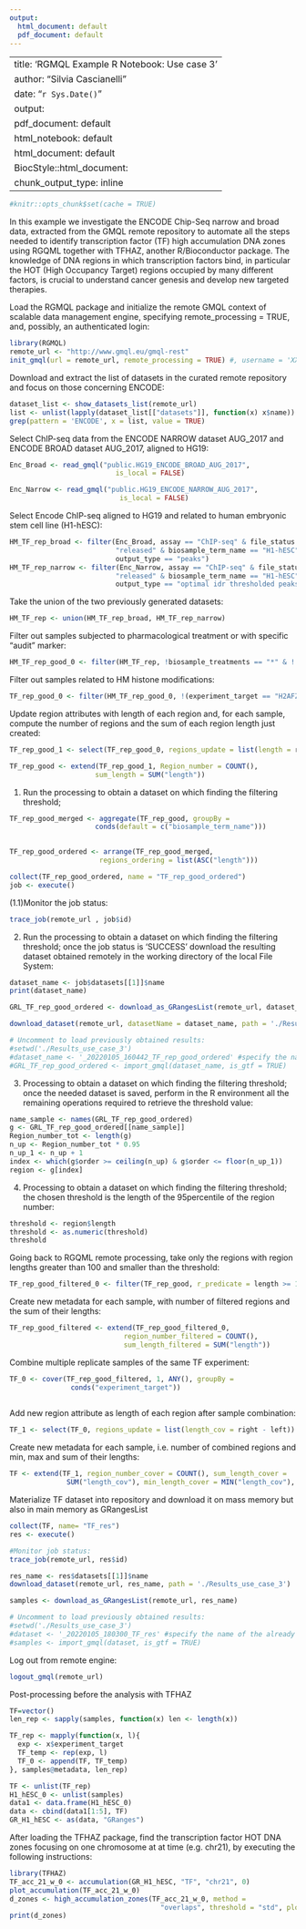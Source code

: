 ```yaml
---
output:
  html_document: default
  pdf_document: default
---
```

---
title: 'RGMQL Example R Notebook: Use case 3'
author: "Silvia Cascianelli"
date: "`r Sys.Date()`"
output:
  pdf_document: default
  html_notebook: default
  html_document: default
  BiocStyle::html_document:
  chunk_output_type: inline
---

```r
#knitr::opts_chunk$set(cache = TRUE)
```

In this example we investigate the ENCODE Chip-Seq narrow and broad data, extracted from the GMQL remote repository to automate all the steps needed to identify transcription factor (TF) high accumulation DNA zones using RGQML together with TFHAZ, another R/Bioconductor package. The knowledge of DNA regions in which transcription factors bind, in particular the HOT (High Occupancy Target) regions occupied by many different factors, is crucial to understand cancer genesis and develop new targeted therapies.

Load the RGMQL package and initialize the remote GMQL context of scalable data management engine, specifying remote_processing = TRUE, and, possibly, an authenticated login:

```r
library(RGMQL)
remote_url <- "http://www.gmql.eu/gmql-rest"
init_gmql(url = remote_url, remote_processing = TRUE) #, username = 'XXXX', password = 'XXXX')
```

Download and extract the list of datasets in the curated remote repository and focus on those concerning ENCODE:

```r
dataset_list <- show_datasets_list(remote_url)
list <- unlist(lapply(dataset_list[["datasets"]], function(x) x$name))
grep(pattern = 'ENCODE', x = list, value = TRUE)
```

Select ChIP-seq data from the ENCODE NARROW dataset AUG_2017 and ENCODE BROAD dataset AUG_2017, aligned to HG19:

```r

Enc_Broad <- read_gmql("public.HG19_ENCODE_BROAD_AUG_2017",
                          is_local = FALSE)

Enc_Narrow <- read_gmql("public.HG19_ENCODE_NARROW_AUG_2017",
                           is_local = FALSE)

```

Select Encode ChIP-seq aligned to HG19 and related to human embryonic stem cell line (H1-hESC):

```r

HM_TF_rep_broad <- filter(Enc_Broad, assay == "ChIP-seq" & file_status == 
                          "released" & biosample_term_name == "H1-hESC" &                            
                          output_type == "peaks")
HM_TF_rep_narrow <- filter(Enc_Narrow, assay == "ChIP-seq" & file_status ==
                          "released" & biosample_term_name == "H1-hESC" & 
                          output_type == "optimal idr thresholded peaks")
```

Take the union of the two previously generated datasets:

```r
HM_TF_rep <- union(HM_TF_rep_broad, HM_TF_rep_narrow)
```

Filter out samples subjected to pharmacological treatment or with specific "audit" marker:

```r
HM_TF_rep_good_0 <- filter(HM_TF_rep, !biosample_treatments == "*" & ! (audit_error == "extremely low read depth" | audit_error == "extremely low read length") & !(audit_warning == "insufficient read depth") & !(audit_not_compliant == "insufficient read depth" | audit_not_compliant =="insufficient replicate concordance" | audit_not_compliant == "missing input control" | audit_not_compliant == "severe bottlenecking" | audit_not_compliant == "unreplicated experiment"))                           
```

Filter out samples related to HM histone modifications:

```r
TF_rep_good_0 <- filter(HM_TF_rep_good_0, !(experiment_target == "H2AFZhuman" | experiment_target == "H3F3A-human" | experiment_target == "H3K27ac-human" | experiment_target == "H3K27me3-human" |        experiment_target == "H3K36me3-human" | experiment_target == "H3K4me1-human" | experiment_target ==   "H3K4me2-human" | experiment_target == "H3K4me3-human" | experiment_target == "H3K79me2-human" |      experiment_target == "H3K9ac-human" |  experiment_target == "H3K9me1-human" | experiment_target == "H3K9me2-human" | experiment_target == "H3K9me3-human" | experiment_target == "H4K20me1-human"))                        
```

Update region attributes with length of each region and, for each sample, compute the number of regions and the sum of each region length just created:

```r
TF_rep_good_1 <- select(TF_rep_good_0, regions_update = list(length = right - left))

TF_rep_good <- extend(TF_rep_good_1, Region_number = COUNT(),
                     sum_length = SUM("length"))

```

(1) Run the processing to obtain a dataset on which finding the filtering threshold;

```r
TF_rep_good_merged <- aggregate(TF_rep_good, groupBy =
                     conds(default = c("biosample_term_name")))
                                 

TF_rep_good_ordered <- arrange(TF_rep_good_merged,                
                      regions_ordering = list(ASC("length")))

collect(TF_rep_good_ordered, name = "TF_rep_good_ordered")
job <- execute()
```

(1.1)Monitor the job status:

```r
trace_job(remote_url , job$id)
```

(2) Run the processing to obtain a dataset on which finding the filtering threshold; once the job status is 'SUCCESS' download the resulting dataset obtained remotely in the working directory of the local File System:

```r
dataset_name <- job$datasets[[1]]$name
print(dataset_name)

GRL_TF_rep_good_ordered <- download_as_GRangesList(remote_url, dataset_name)

download_dataset(remote_url, datasetName = dataset_name, path = './Results_use_case_3')

```

```r
# Uncomment to load previously obtained results:
#setwd('./Results_use_case_3')
#dataset_name <- '_20220105_160442_TF_rep_good_ordered' #specify the name of the already downloaded dataset
#GRL_TF_rep_good_ordered <- import_gmql(dataset_name, is_gtf = TRUE)
```

(3) Processing to obtain a dataset on which finding the filtering threshold; once the needed dataset is saved, perform in the R environment all the remaining operations required to retrieve the threshold value:

```r
name_sample <- names(GRL_TF_rep_good_ordered)
g <- GRL_TF_rep_good_ordered[[name_sample]]
Region_number_tot <- length(g)  
n_up <- Region_number_tot * 0.95 
n_up_1 <- n_up + 1
index <- which(g$order >= ceiling(n_up) & g$order <= floor(n_up_1))
region <- g[index]
```

(4) Processing to obtain a dataset on which finding the filtering threshold; the chosen threshold is the length of the 95percentile of the region number:

```r
threshold <- region$length
threshold <- as.numeric(threshold)
threshold
```

Going back to RGQML remote processing, take only the regions with region lengths greater than 100 and smaller than the threshold:

```r
TF_rep_good_filtered_0 <- filter(TF_rep_good, r_predicate = length >= 100 & length <= threshold)

```

Create new metadata for each sample, with number of filtered regions and the sum of their lengths:

```r
TF_rep_good_filtered <- extend(TF_rep_good_filtered_0,
                            region_number_filtered = COUNT(),  
                            sum_length_filtered = SUM("length"))
```

Combine multiple replicate samples of the same TF experiment:

```r
TF_0 <- cover(TF_rep_good_filtered, 1, ANY(), groupBy = 
               conds("experiment_target"))
                 
```

Add new region attribute as length of each region after sample combination:

```r
TF_1 <- select(TF_0, regions_update = list(length_cov = right - left))
```

Create new metadata for each sample, i.e. number of combined regions and min, max and sum of their lengths:

```r
TF <- extend(TF_1, region_number_cover = COUNT(), sum_length_cover =
              SUM("length_cov"), min_length_cover = MIN("length_cov"), max_length_cover = MAX("length_cov"))

```

Materialize TF dataset into repository and download it on mass memory but also in main memory as GRangesList

```r
collect(TF, name= "TF_res")
res <- execute()
```

```r
#Monitor job status:
trace_job(remote_url, res$id)
```

```r
res_name <- res$datasets[[1]]$name
download_dataset(remote_url, res_name, path = './Results_use_case_3')
```

```r
samples <- download_as_GRangesList(remote_url, res_name)
```

```r
# Uncomment to load previously obtained results:
#setwd('./Results_use_case_3')
#dataset <- '_20220105_180300_TF_res' #specify the name of the already downloaded dataset
#samples <- import_gmql(dataset, is_gtf = TRUE)
```

Log out from remote engine:

```r
logout_gmql(remote_url)

```


Post-processing before the analysis with TFHAZ

```r
TF=vector()
len_rep <- sapply(samples, function(x) len <- length(x))

TF_rep <- mapply(function(x, l){
  exp <- x$experiment_target
  TF_temp <- rep(exp, l)
  TF_0 <- append(TF, TF_temp)
}, samples@metadata, len_rep) 

TF <- unlist(TF_rep)
H1_hESC_0 <- unlist(samples)
data1 <- data.frame(H1_hESC_0)
data <- cbind(data1[1:5], TF)
GR_H1_hESC <- as(data, "GRanges")
```

After loading the TFHAZ package, find the transcription factor HOT DNA zones focusing on one chromosome at at time (e.g. chr21), by executing the following instructions:

```r
library(TFHAZ)
TF_acc_21_w_0 <- accumulation(GR_H1_hESC, "TF", "chr21", 0)
plot_accumulation(TF_acc_21_w_0)
d_zones <- high_accumulation_zones(TF_acc_21_w_0, method =
                                     "overlaps", threshold = "std", plotZones = TRUE)  
print(d_zones)

```



